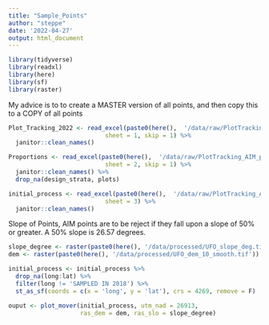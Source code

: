 ```yaml
---
title: "Sample_Points"
author: "steppe"
date: '2022-04-27'
output: html_document
---
```


```r
library(tidyverse)
library(readxl)
library(here)
library(sf)
library(raster)
```

 My advice is to to create a MASTER version of all points, and then copy this to a COPY of all points
```r

Plot_Tracking_2022 <- read_excel(paste0(here(),  '/data/raw/PlotTracking_AIM_plots_2022-COPY.xlsx'), 
                           sheet = 1, skip = 1) %>% 
  janitor::clean_names()

Proportions <- read_excel(paste0(here(),  '/data/raw/PlotTracking_AIM_plots_2022-COPY.xlsx'), 
                           sheet = 2, skip = 1) %>% 
  janitor::clean_names() %>% 
  drop_na(design_strata, plots)

initial_process <- read_excel(paste0(here(),  '/data/raw/PlotTracking_AIM_plots_2022-COPY.xlsx'), 
                           sheet = 3) %>% 
  janitor::clean_names() 

```


Slope of Points, AIM points are to be reject if they fall upon a slope of 50% or greater. A 50% slope is 26.57 degrees.
```r

slope_degree <- raster(paste0(here(), '/data/processed/UFO_slope_deg.tif'))
dem <- raster(paste0(here(), '/data/processed/UFO_dem_10_smooth.tif'))

initial_process <- initial_process %>% 
  drop_na(long:lat) %>% 
  filter(long != 'SAMPLED IN 2018') %>% 
  st_as_sf(coords = c(x = 'long', y = 'lat'), crs = 4269, remove = F) 

ouput <- plot_mover(initial_process, utm_nad = 26913,
                    ras_dem = dem, ras_slo = slope_degree)

```
